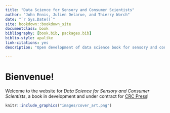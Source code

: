 ```yaml
--- 
title: "Data Science for Sensory and Consumer Scientists"
author: "John Ennis, Julien Delarue, and Thierry Worch"
date: "`r Sys.Date()`"
site: bookdown::bookdown_site
documentclass: book
bibliography: [book.bib, packages.bib]
biblio-style: apalike
link-citations: yes
description: "Open development of data science book for sensory and consumer scientists."

---
```


# Bienvenue! {-}

Welcome to the website for *Data Science for Sensory and Consumer Scientists*, a book in development and under contract for [CRC Press](https://www.routledge.com/)!

```r
knitr::include_graphics("images/cover_art.png")
```

